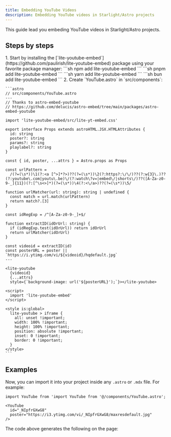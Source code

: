 ```yaml
---
title: Embedding YouTube Videos
description: Embedding YouTube videos in Starlight/Astro projects
---
```


This guide lead you embeding YouTube videos in Starlight/Astro projects.

## Steps by steps

<Steps>
1.  Start by installing the [`lite-youtube-embed`](https://github.com/paulirish/lite-youtube-embed) package using your favorite package manager:
    <Tabs>
      <TabItem label="npm">
        ```sh
        npm add lite-youtube-embed
        ```
      </TabItem>
      <TabItem label="pnpm">
        ```sh
        pnpm add lite-youtube-embed
        ```
      </TabItem>
      <TabItem label="Yarn">
        ```sh
        yarn add lite-youtube-embed
        ```
      </TabItem>
      <TabItem label="Bun">
        ```sh
        bun add lite-youtube-embed
        ```
      </TabItem>
    </Tabs>
2.  Create `YouTube.astro` in `src/components`:
    
    ```astro
    // src/components/YouTube.astro
    ---
    // Thanks to astro-embed-youtube
    // https://github.com/delucis/astro-embed/tree/main/packages/astro-embed-youtube

    import 'lite-youtube-embed/src/lite-yt-embed.css'

    export interface Props extends astroHTML.JSX.HTMLAttributes {
      id: string
      poster?: string
      params?: string
      playlabel?: string
    }

    const { id, poster, ...attrs } = Astro.props as Props

    const urlPattern =
      /(?=(\s*))\1(?:<a [^>]*?>)??(?=(\s*))\2(?:https?:\/\/)??(?:w{3}\.)??(?:youtube\.com|youtu\.be)\/(?:watch\?v=|embed\/|shorts\/)??([A-Za-z0-9-_]{11})(?:[^\s<>]*)(?=(\s*))\4(?:<\/a>)??(?=(\s*))\5/

    function urlMatcher(url: string): string | undefined {
      const match = url.match(urlPattern)
      return match?.[3]
    }

    const idRegExp = /^[A-Za-z0-9-_]+$/

    function extractID(idOrUrl: string) {
      if (idRegExp.test(idOrUrl)) return idOrUrl
      return urlMatcher(idOrUrl)
    }

    const videoid = extractID(id)
    const posterURL = poster || `https://i.ytimg.com/vi/${videoid}/hqdefault.jpg`
    ---

    <lite-youtube
      {videoid}
      {...attrs}
      style={`background-image: url('${posterURL}');`}></lite-youtube>

    <script>
      import 'lite-youtube-embed'
    </script>

    <style is:global>
      lite-youtube > iframe {
        all: unset !important;
        width: 100% !important;
        height: 100% !important;
        position: absolute !important;
        inset: 0 !important;
        border: 0 !important;
      }
    </style>
    ```
</Steps>

## Examples

Now, you can import it into your project inside any `.astro` or `.mdx` file. For example:

```mdx
import YouTube from 'import YouTube from '@/components/YouTube.astro';

<YouTube
  id="_NIpfrGXwG8"
  poster="https://i3.ytimg.com/vi/_NIpfrGXwG8/maxresdefault.jpg"
/>
```

The code above generates the following on the page:

<YouTube
  id="_NIpfrGXwG8"
  poster="https://i3.ytimg.com/vi/_NIpfrGXwG8/maxresdefault.jpg"
/>